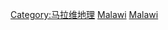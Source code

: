 {{Commons cat|Populated places in Malawi}}

[[Category:马拉维地理|Category:马拉维地理]]
[[Category:各國聚居地|Malawi]]
[[Category:非洲各國聚居地|Malawi]]